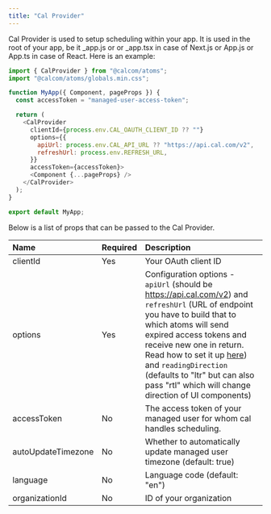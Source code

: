 ```yaml
---
title: "Cal Provider"
---
```


Cal Provider is used to setup scheduling within your app. It is used in the root of your app, be it \_app.js or or \_app.tsx in case of
Next.js or App.js or App.ts in case of React. Here is an example:

```js
import { CalProvider } from "@calcom/atoms";
import "@calcom/atoms/globals.min.css";

function MyApp({ Component, pageProps }) {
  const accessToken = "managed-user-access-token";

  return (
    <CalProvider
      clientId={process.env.CAL_OAUTH_CLIENT_ID ?? ""}
      options={{
        apiUrl: process.env.CAL_API_URL ?? "https://api.cal.com/v2",
        refreshUrl: process.env.REFRESH_URL,
      }}
      accessToken={accessToken}>
      <Component {...pageProps} />
    </CalProvider>
  );
}

export default MyApp;
```

Below is a list of props that can be passed to the Cal Provider.

| Name               | Required | Description                                                                                                                                                                                                                                                                                                                                                                                                                                         |
| :----------------- | :------- | :-------------------------------------------------------------------------------------------------------------------------------------------------------------------------------------------------------------------------------------------------------------------------------------------------------------------------------------------------------------------------------------------------------------------------------------------------- |
| clientId           | Yes      | Your OAuth client ID                                                                                                                                                                                                                                                                                                                                                                                                                                |
| options            | Yes      | Configuration options - `apiUrl` (should be https://api.cal.com/v2) and `refreshUrl` (URL of endpoint you have to build that to which atoms will send expired access tokens and receive new one in return. Read how to set it up [here](https://cal.com/docs/platform/quickstart#4-backend%3A-setting-up-a-refresh-token-endpoint)) and `readingDirection` (defaults to "ltr" but can also pass "rtl" which will change direction of UI components) |
| accessToken        | No       | The access token of your managed user for whom cal handles scheduling.                                                                                                                                                                                                                                                                                                                                                                              |
| autoUpdateTimezone | No       | Whether to automatically update managed user timezone (default: true)                                                                                                                                                                                                                                                                                                                                                                               |
| language           | No       | Language code (default: "en")                                                                                                                                                                                                                                                                                                                                                                                                                       |
| organizationId     | No       | ID of your organization                                                                                                                                                                                                                                                                                                                                                                                                                             |
